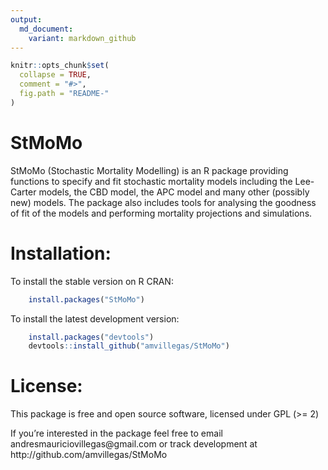 ```yaml
---
output:
  md_document:
    variant: markdown_github
---
```


<!-- README.md is generated from README.Rmd. Please edit that file -->

```r
knitr::opts_chunk$set(
  collapse = TRUE,
  comment = "#>",
  fig.path = "README-"
)
```


StMoMo
========================================================

StMoMo (Stochastic Mortality Modelling) is an R package providing functions to specify 
and fit stochastic mortality models including the Lee-Carter models, the CBD model, 
the APC model and many other (possibly new) models. The package also includes tools for 
analysing the goodness of fit of the models and performing mortality projections and simulations.

# Installation:

To install the stable version on R CRAN:

```R
    install.packages("StMoMo")
````

To install the latest development version: 

```R
    install.packages("devtools")
    devtools::install_github("amvillegas/StMoMo")
````

# License:

This package is free and open source software, licensed under GPL (>= 2)

If you're interested in the package feel free to email andresmauriciovillegas@gmail.com
or track development at http://github.com/amvillegas/StMoMo
